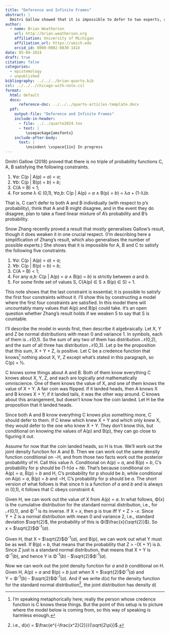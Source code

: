 ```yaml
---
title: "Deference and Infinite Frames"
abstract: |
  Dmitri Gallow showed that it is impossible to defer to two experts, and plan to linearly mix their views if they disagree. Snow Zhang showed that if there are only finitely many possibilities for the experts' credences, it is impossible to defer to both and plan to have any strict mixture of the two views if they disagree. This note shows that if we drop the assumption that only finitely many values are possible for the expert credences, this kind of mixing is possible.
author:
  - name: Brian Weatherson 
    url: http://brian.weatherson.org
    affiliation: University of Michigan
    affiliation_url: https://umich.edu
    orcid_id: 0000-0002-0830-141X
date: 05-04-2024
draft: true
citation: false
categories:
  - epistemology
  - unpublished
bibliography: ../../../brian-quarto.bib
csl: ../../../chicago-with-note.csl
format:
  html: default
  docx:
      reference-doc: ../../../quarto-articles-template.docx
  pdf:
    output-file: "Deference and Infinite Frames"
    include-in-header: 
      - file: ../../quarto2024.tex
      - text: |
         \usepackage{amsfonts}
    include-after-body: 
      text: |
         \noindent \vspace{1in} In progress
---
```


Dmitri Gallow (2018) proved that there is no triple of probability functions C, A, B satisfying the following constraints.

1. ∀*a*: C(p | A(p) = *a*) = *a*;
2. ∀*b*: C(p | B(p) = *b*) = *b*;
3. C(A = B) < 1;
4. For some λ ∈ (0,1), ∀*a*,*b*: C(p | A(p) = *a* ∧ B(p) = *b*) = λ*a* + (1-λ)*b*.

That is, C can't defer to both A and B individually (with respect to p's probability), think that A and B might disagree, and in the event they do disagree, plan to take a fixed linear mixture of A's probability and B's probability.

Snow Zhang recently proved a result that mostly generalises Gallow's result, though it does weaken it in one crucial respect. (I'm describing here a simplification of Zhang's result, which also generalises the number of possible experts.) She shows that it is impossible for A, B and C to satisfy the following five constraints.

1. ∀*a*: C(p | A(p) = *a*) = *a*;
2. ∀*b*: C(p | B(p) = *b*) = *b*;
3. C(A = B) < 1;
4. For any *a*,*b*: C(p | A(p) = *a* ∧ B(p) = *b*) is strictly between *a* and *b*.
5. For some finite set of values S, C(A(p) ∈ S ∧ B(p) ∈ S) = 1.

This note shows that the last constraint is essential; it is possible to satisfy the first four constraints without it. I'll show this by constructing a model where the first four constraints are satisfied. In this model there will uncountably many values that A(p) and B(p) could take. It's an open question whether Zhang's result holds if we weaken 5 to say that S is countable.

I'll describe the model in words first, then describe it algebraically. Let X, Y and Z be normal distributions with mean 0 and variance 1. In symbols, each of them is $\mathcal{N}$(0,1). So the sum of any two of them has distribution $\mathcal{N}$(0,2), and the sum of all three has distribution $\mathcal{N}$(0,3). Let p be the proposition that this sum, X + Y + Z, is positive. Let C be a credence function that knows^[I'm speaking metaphorically here; really the person whose credence function is C knows these things. But the point of this setup is to picture where the model below is coming from, so this way of speaking is harmless enough.] nothing about X, Y, Z except what's stated in this paragraph, so C(p) = ½.

C knows some things about A and B. Both of them know everything C knows about X, Y, Z, and each are logically and mathematically omniscience. One of them knows the value of X, and one of them knows the value of X + Y. A fair coin was flipped. If it landed heads, then A knows X and B knows X + Y; if it landed tails, it was the other way around. C knows about this arrangement, but doesn't know how the coin landed. Let H be the proposition that it landed heads. 

Since both A and B know everything C knows plus something more, C should defer to them. If C knew which knew X + Y and which only knew X, they would defer to the one who knew X + Y. They don't know this, but conditional on knowing the values of A(p) and B(p), they can go close to figuring it out.

Assume for now that the coin landed heads, so H is true. We'll work out the joint density function for A and B. Then we can work out the same density function conditional on ¬H, and from those two facts work out the posterior probability of H. Call this value *h*. Conditional on A(p) = *a*, and B(p) = *b*, C's probability for p should be (1-h)*a* + *hb*. That's because conditional on A(p) = *a*, B(p) = *b* and H, C's probability for p should be *b*, while conditional on A(p) = *a*, B(p) = *b* and ¬H, C's probability for p should be *a*. The short version of what follows is that since *h* is a function of *a* and *b* and is always in (0,1), it follows that C obeys constraint 4.

Given H, we can work out the value of X from A(p) = *a*. In what follows, Φ(*x*) is the cumulative distribution for the standard normal distribution, i.e., for $\mathcal{N}$(0,1), and Φ^-1^ is its inverse. If X = *x*, then p is true iff Y + Z > -*x*. Since Y + Z is a normal distribution with mean 0 and variance 2, i.e., standard deviation $\sqrt{2}$, the probability of this is Φ($\frac{x}{\sqrt{2}}$). So *x* = $\sqrt{2}$Φ^-1^(*a*).

Given H, that X = $\sqrt{2}$Φ^-1^(*a*), and B(p), we can work out what Y must be as well. If B(p) = *b*, that means that the probability that Z > -(X + Y) is *b*. Since Z just is a standard normal distribution, that means that X + Y is Φ^-1^(*b*), and hence Y is Φ^-1^(*b*) - $\sqrt{2}$Φ^-1^(*a*).

Now we can work out the joint density function for *a* and *b* conditional on H. Given H, A(p) = *a* and B(p) = *b* just when X = $\sqrt{2}$Φ^-1^(*a*) and Y = Φ^-1^(*b*) - $\sqrt{2}$Φ^-1^(*a*). And if we write d(*x*) for the density function for the standard normal distribution^[i.e., d(*x*) = $\frac{e^{-\frac{x^2}{2}}}{\sqrt{2\pi}}$.], the joint distribution has density d(
